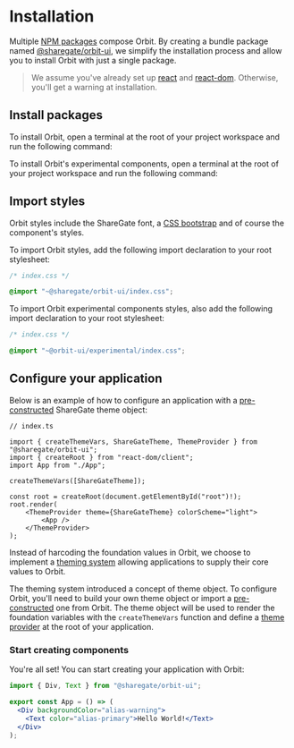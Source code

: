 
<Meta
    title="Installation"
    id="installation"
/>

# Installation

Multiple [NPM packages](https://www.npmjs.com/settings/orbit-ui/packages) compose Orbit. By creating a bundle package named [@sharegate/orbit-ui](https://www.npmjs.com/package/@sharegate/orbit-ui), we simplify the installation process and allow you to install Orbit with just a single package.

> We assume you've already set up [react](https://www.npmjs.com/package/react) and [react-dom](https://www.npmjs.com/package/react-dom). Otherwise, you'll get a warning at installation.

## Install packages

To install Orbit, open a terminal at the root of your project workspace and run the following command:

<PackageInstallationSnippet packageName="bundle" />

To install Orbit's experimental components, open a terminal at the root of your project workspace and run the following command:

<PackageInstallationSnippet packageName="experimental" />

## Import styles

Orbit styles include the ShareGate font, a [CSS bootstrap](https://github.com/gsoft-inc/sg-orbit/tree/master/packages/css/src) and of course the component's styles.

To import Orbit styles, add the following import declaration to your root stylesheet:

```css
/* index.css */

@import "~@sharegate/orbit-ui/index.css";
```

To import Orbit experimental components styles, also add the following import declaration to your root stylesheet:

```css
/* index.css */

@import "~@orbit-ui/experimental/index.css";
```

## Configure your application

Below is an example of how to configure an application with a [pre-constructed](?path=/story/theming--page#option-3-retrieve-a-pre-constructed-theme-from-orbit) ShareGate theme object:

```tsx
// index.ts

import { createThemeVars, ShareGateTheme, ThemeProvider } from "@sharegate/orbit-ui";
import { createRoot } from "react-dom/client";
import App from "./App";

createThemeVars([ShareGateTheme]);

const root = createRoot(document.getElementById("root")!);
root.render(
    <ThemeProvider theme={ShareGateTheme} colorScheme="light">
        <App />
    </ThemeProvider>
);
```

Instead of harcoding the foundation values in Orbit, we choose to implement a [theming system](?path=/docs/theming--page) allowing applications to supply their core values to Orbit.

The theming system introduced a concept of theme object. To configure Orbit, you'll need to build your own theme object or import a [pre-constructed](?path=/story/theming--page#option-3-retrieve-a-pre-constructed-theme-from-orbit) one from Orbit. The theme object will be used to render the foundation variables with the `createThemeVars` function and define a [theme provider](?path=/docs/theme-provider--default-story) at the root of your application.

### Start creating components

You're all set! You can start creating your application with Orbit:

```jsx
import { Div, Text } from "@sharegate/orbit-ui";

export const App = () => (
  <Div backgroundColor="alias-warning">
    <Text color="alias-primary">Hello World!</Text>
  </Div>
);
```
